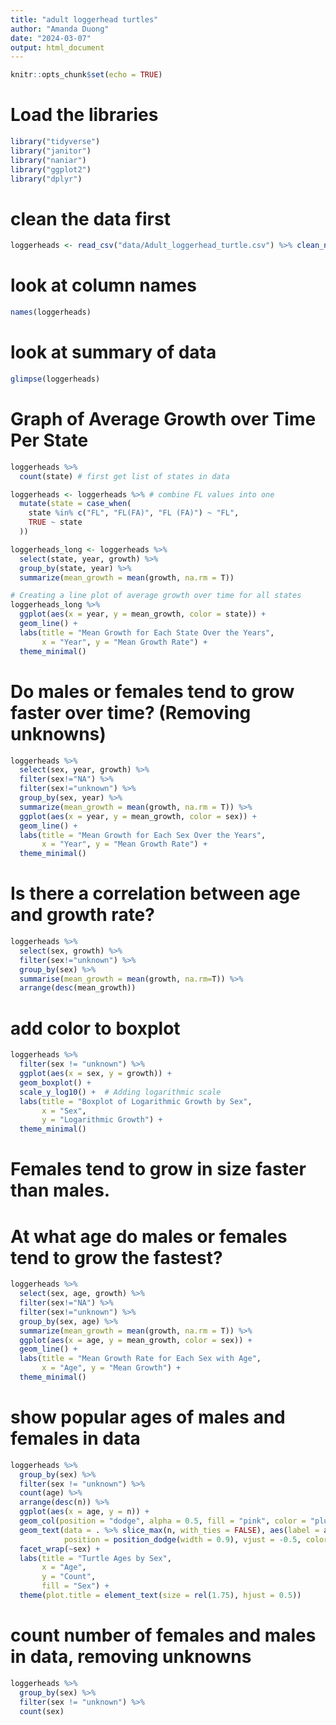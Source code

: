 ```yaml
---
title: "adult loggerhead turtles"
author: "Amanda Duong"
date: "2024-03-07"
output: html_document
---
```


```r
knitr::opts_chunk$set(echo = TRUE)
```
# Load the libraries
```r
library("tidyverse")
library("janitor")
library("naniar")
library("ggplot2")
library("dplyr")
```

# clean the data first
```r
loggerheads <- read_csv("data/Adult_loggerhead_turtle.csv") %>% clean_names()
```
# look at column names
```r
names(loggerheads)
```
# look at summary of data
```r
glimpse(loggerheads)
```

# Graph of Average Growth over Time Per State
```r
loggerheads %>%
  count(state) # first get list of states in data
```

```r
loggerheads <- loggerheads %>% # combine FL values into one
  mutate(state = case_when(
    state %in% c("FL", "FL(FA)", "FL (FA)") ~ "FL",
    TRUE ~ state
  ))
```

```r
loggerheads_long <- loggerheads %>%
  select(state, year, growth) %>%
  group_by(state, year) %>%
  summarize(mean_growth = mean(growth, na.rm = T))
```

```r
# Creating a line plot of average growth over time for all states
loggerheads_long %>%
  ggplot(aes(x = year, y = mean_growth, color = state)) +
  geom_line() +
  labs(title = "Mean Growth for Each State Over the Years",
       x = "Year", y = "Mean Growth Rate") +
  theme_minimal()
```
# Do males or females tend to grow faster over time? (Removing unknowns)
```r
loggerheads %>%
  select(sex, year, growth) %>%
  filter(sex!="NA") %>%
  filter(sex!="unknown") %>%
  group_by(sex, year) %>%
  summarize(mean_growth = mean(growth, na.rm = T)) %>%
  ggplot(aes(x = year, y = mean_growth, color = sex)) +
  geom_line() +
  labs(title = "Mean Growth for Each Sex Over the Years",
       x = "Year", y = "Mean Growth Rate") +
  theme_minimal()
```

# Is there a correlation between age and growth rate?
```r
loggerheads %>%
  select(sex, growth) %>%
  filter(sex!="unknown") %>%
  group_by(sex) %>%
  summarise(mean_growth = mean(growth, na.rm=T)) %>%
  arrange(desc(mean_growth))
```
# add color to boxplot
```r
loggerheads %>%
  filter(sex != "unknown") %>%
  ggplot(aes(x = sex, y = growth)) +
  geom_boxplot() +
  scale_y_log10() +  # Adding logarithmic scale
  labs(title = "Boxplot of Logarithmic Growth by Sex",
       x = "Sex",
       y = "Logarithmic Growth") +
  theme_minimal()
```
# Females tend to grow in size faster than males. 

# At what age do males or females tend to grow the fastest?
```r
loggerheads %>%
  select(sex, age, growth) %>%
  filter(sex!="NA") %>%
  filter(sex!="unknown") %>%
  group_by(sex, age) %>%
  summarize(mean_growth = mean(growth, na.rm = T)) %>%
  ggplot(aes(x = age, y = mean_growth, color = sex)) +
  geom_line() +
  labs(title = "Mean Growth Rate for Each Sex with Age",
       x = "Age", y = "Mean Growth") +
  theme_minimal()
```

# show popular ages of males and females in data
```r
loggerheads %>% 
  group_by(sex) %>% 
  filter(sex != "unknown") %>%
  count(age) %>% 
  arrange(desc(n)) %>% 
  ggplot(aes(x = age, y = n)) +
  geom_col(position = "dodge", alpha = 0.5, fill = "pink", color = "plum") +
  geom_text(data = . %>% slice_max(n, with_ties = FALSE), aes(label = age),
            position = position_dodge(width = 0.9), vjust = -0.5, color = "black", size = 2) +
  facet_wrap(~sex) +
  labs(title = "Turtle Ages by Sex",
       x = "Age",
       y = "Count",
       fill = "Sex") +
  theme(plot.title = element_text(size = rel(1.75), hjust = 0.5))
```
# count number of females and males in data, removing unknowns
```r
loggerheads %>% 
  group_by(sex) %>% 
  filter(sex != "unknown") %>%
  count(sex) 
```

